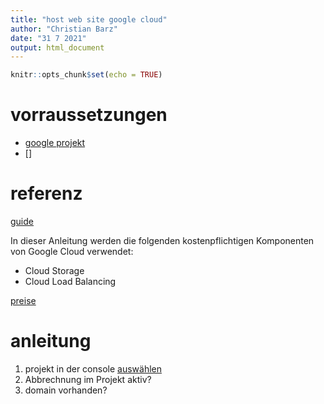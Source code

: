 ```yaml
---
title: "host web site google cloud"
author: "Christian Barz"
date: "31 7 2021"
output: html_document
---
```


```r
knitr::opts_chunk$set(echo = TRUE)
```

# vorraussetzungen

- [google projekt](https://console.cloud.google.com/)
- []

# referenz

[guide](https://cloud.google.com/storage/docs/hosting-static-website?hl=de)

In dieser Anleitung werden die folgenden kostenpflichtigen Komponenten von Google Cloud verwendet:

- Cloud Storage
- Cloud Load Balancing

[preise](https://cloud.google.com/storage/pricing?hl=de#europe)

# anleitung

1. projekt in der console [auswählen](https://console.cloud.google.com/projectselector2/home/dashboard?hl=de&_ga=2.161736441.494347038.1627756608-208296733.1627165040)
2. Abbrechnung im Projekt aktiv?
3. domain vorhanden?